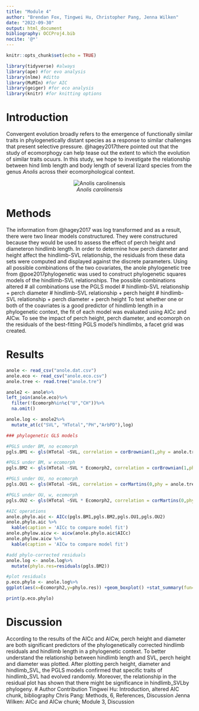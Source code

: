 ```yaml
---
title: "Module 4"
author: "Brendan Fox, Tingwei Hu, Christopher Pang, Jenna Wilken"
date: "2022-09-30"
output: html_document
bibliography: OCCProj4.bib
nocite: '@*'
---
```

```r
knitr::opts_chunk$set(echo = TRUE)
```

```r
library(tidyverse) #always
library(ape) #for evo analysis
library(nlme) #ditto
library(MuMIn) #for AIC
library(geiger) #for eco analysis
library(knitr) #for knitting options
```
#   Introduction
Convergent evolution broadly refers to the emergence of functionally similar traits in phylogenetically distant species as a response to similar challenges that present selective pressure. @hagey2017there pointed out that the study of ecomorphogy can help tease out the extent to which the evolution of similar traits ocuurs. In this study, we hope to investigate the relationship between hind limb length and body length of several lizard species from the genus *Anolis* across their ecomorphological context.
<center>
![*Anolis carolinensis*](https://img.texasmonthly.com/2015/12/3818630739_60c3697540_o.jpg?auto=compress&crop=faces&fit=fit&fm=jpg&h=0&ixlib=php-1.2.1&q=45&w=1250)
</center>

#   Methods

The information from @hagey2017 was log transformed and as a result, there were two linear models constructured. They were constructured because they would be used to assess the effect of perch height and diameteron hindlimb length. In order to determine how perch diameter and height affect the hindlimb-SVL relationship, the residuals from these data sets were computed and displayed against the discrete parameters. Using all possible combinations of the two covariates, the anole phylogenetic tree from @poe2017phylogenetic was used to construct phylogenetic squares models of the hindlimb-SVL relationships. The possible combinations altered
  # all combinations use the PGLS model
  # hindlimb-SVL relationship + perch diameter
  # hindlimb-SVL relationship + perch height
  # hindlimb-SVL relationship + perch diameter + perch height
To test whether one or both of the coavriates is a good predictor of hindlimb length in a phylogenetic context, the fit of each model was evaluated using AICc and AICw. To see the impact of perch height, perch diameter, and ecomorph on the residuals of the best-fitting PGLS model's hindlimbs, a facet grid was created. 

#   Results
```r
anole <- read_csv("anole.dat.csv")
anole.eco <- read_csv("anole.eco.csv")
anole.tree <- read.tree("anole.tre")
```

```r
anole2 <- anole%>%
left_join(anole.eco)%>%
  filter(!Ecomorph%in%c("U","CH"))%>%
  na.omit()

anole.log <- anole2%>%
  mutate_at(c("SVL", "HTotal","PH","ArbPD"),log)
```

```r
### phylogenetic GLS models

#PGLS under BM, no ecomorph
pgls.BM1 <- gls(HTotal ~SVL, correlation = corBrownian(1,phy = anole.tree,form=~Species),data = anole.log, method = "ML")

#PGLS under BM, w ecomorph
pgls.BM2 <- gls(HTotal ~SVL * Ecomorph2, correlation = corBrownian(1,phy = anole.tree,form=~Species),data = anole.log, method = "ML")

#PGLS under OU, no ecomorph
pgls.OU1 <- gls(HTotal ~SVL, correlation = corMartins(0,phy = anole.tree,form=~Species),data = anole.log, method = "ML")

#PGLS under OU, w, ecomorph
pgls.OU2 <- gls(HTotal ~SVL * Ecomorph2, correlation = corMartins(0,phy = anole.tree,form=~Species),data = anole.log, method = "ML")
```

```r
#AIC operations
anole.phylo.aic <- AICc(pgls.BM1,pgls.BM2,pgls.OU1,pgls.OU2)
anole.phylo.aic %>%  
  kable(caption = 'AICc to compare model fit')
anole.phylow.aicw <- aicw(anole.phylo.aic$AICc)
anole.phylow.aicw %>% 
  kable(caption = 'AICw to compare model fit')
```

```r
#add phylo-corrected residuals
anole.log <- anole.log%>%
  mutate(phylo.res=residuals(pgls.BM2))
```

```r
#plot residuals
p.eco.phylo <- anole.log%>%
ggplot(aes(x=Ecomorph2,y=phylo.res)) +geom_boxplot() +stat_summary(fun=mean, geom="point", size=3)

print(p.eco.phylo)

```

#   Discussion
According to the results of the AICc and AICw, perch height and diameter are both significant predictors of the phylogenetically corrected hindlimb residuals and hindlimb length in a phylogenetic context. To better understand the relationship between hindlimb length and SVL, perch height and diameter was plotted. After plotting perch height, diameter and hindlimb_SVL, the PGLS models confirmed that specific traits of hindlimb_SVL had evolved randomly. Moreover, the relationship in the residual plot has shown that there might be significance in hindlimb_SVLby phylogeny. 
#   Author Contribution
Tingwei Hu: Introduction, altered AIC chunk, bibliography
Chris Pang: Methods, 6, References, Discussion 
Jenna Wilken: AICc and AICw chunk; Module 3, Discussion
